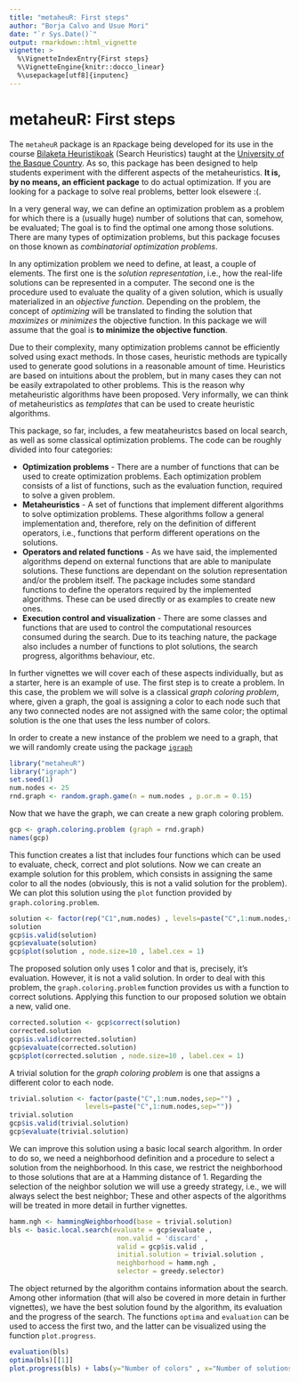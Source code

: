 ```yaml
---
title: "metaheuR: First steps"
author: "Borja Calvo and Usue Mori"
date: "`r Sys.Date()`"
output: rmarkdown::html_vignette
vignette: >
  %\VignetteIndexEntry{First steps}
  %\VignetteEngine{knitr::docco_linear}
  %\usepackage[utf8]{inputenc}
---
```


# metaheuR: First steps


The `metaheuR` package is an `R`package being developed for its use in the course [Bilaketa Heuristikoak](http://www.ehu.eus/p200-content/eu/pls/entrada/plew0040.htm_asignatura_next?p_sesion=&p_cod_idioma=EUS&p_en_portal=S&p_cod_centro=226&p_cod_plan=GINFOR20&p_anyoAcad=act&p_pestanya=3&p_menu=principal&p_cod_asig=26222&p_ciclo=X&p_curso=4&p_vengo_de=asig_cursos) (Search Heuristics) taught at the [University of the Basque Country](www.ehu.eus). As so, this package has been designed to help students experiment with the different aspects of the metaheuristics. **It is, by no means, an efficient package** to do actual optimization. If you are looking for a package to solve real problems, better look elsewere :(.

In a very general way, we can define an optimization problem as a problem for which there is a (usually huge) number of solutions that can, somehow, be evaluated; The goal is to find the optimal one among those solutions. There are many types of optimization problems, but this package focuses on those known as _combinatorial optimization problems_.

In any optimization problem we need to define, at least, a couple of elements. The first one is the _solution representation_, i.e., how the real-life solutions can be represented in a computer. The second one is the procedure used to evaluate the quality of a given solution, which is usually materialized in an _objective function_. Depending on the problem, the concept of _optimizing_ will be translated to finding the solution that _maximizes_ or _minimizes_ the objective function. In this package we will assume that the goal is **to minimize the objective function**.

Due to their complexity, many optimization problems cannot be efficiently solved using exact methods. In those cases, heuristic methods are typically used to generate good solutions in a reasonable amount of time. Heuristics are based on intuitions about the problem, but in many cases they can not be easily extrapolated to other problems. This is the reason why metaheuristic algorithms have been proposed. Very informally, we can think of metaheuristics as _templates_ that can be used to create heuristic algorithms. 

This package, so far, includes, a few meataheuristcs based on local search, as well as some classical optimization problems. The code can be roughly divided into four categories:

* **Optimization problems** - There are a number of functions that can be used to create optimization problems. Each optimization problem consists of a list of functions, such as the evaluation function, required to solve a given problem.
* **Metaheuristics** - A set of functions that implement different algorithms to solve optimization problems. These algorithms follow a general implementation and, therefore, rely on the definition of different operators, i.e., functions that perform different operations on the solutions.
* **Operators and related functions** - As we have said, the implemented algorithms depend on external functions that are able to manipulate solutions. These functions are dependant on the solution representation and/or the problem itself. The package includes some standard functions to define the operators required by the implemented algorithms. These can be used directly or as examples to create new ones.
* **Execution control and visualization** - There are some classes and functions that are used to control the computational resources consumed during the search. Due to its teaching nature, the package also includes a number of functions to plot solutions, the search progress, algorithms behaviour, etc.

In further vignettes we will cover each of these aspects individually, but as a starter, here is an example of use. The first step is to create a problem. In this case, the problem we will solve is a classical  _graph coloring problem_, where, given a graph, the goal is assigning a color to each node such that any two connected nodes are not assigned with the same color; the optimal solution is the one that uses the less number of colors.

In order to create a new instance of the problem we need to a graph, that we will randomly create using the package [`igraph`](http://cran.r-project.org/web/packages/igraph/index.html)

```r
library("metaheuR")
library("igraph")
set.seed(1)
num.nodes <- 25
rnd.graph <- random.graph.game(n = num.nodes , p.or.m = 0.15)
```

Now that we have the graph, we can create a new graph coloring problem.

```r
gcp <- graph.coloring.problem (graph = rnd.graph)
names(gcp)
```

This function creates a list that includes four functions which can be used to evaluate, check, correct and plot solutions. Now we can create an example solution for this problem, which consists in assigning the same color to all the nodes (obviously, this is not a valid solution for the problem). We can plot this solution using the `plot` function provided by `graph.coloring.problem`.

```r
solution <- factor(rep("C1",num.nodes) , levels=paste("C",1:num.nodes,sep=""))
solution
gcp$is.valid(solution)
gcp$evaluate(solution)
gcp$plot(solution , node.size=10 , label.cex = 1)
```

The proposed solution only uses 1 color and that is, precisely, it's evaluation. However, it is not a valid solution. In order to deal with this problem, the  `graph.coloring.problem` function provides us with a function to correct solutions. Applying this function to our proposed solution we obtain a new, valid one. 

```r
corrected.solution <- gcp$correct(solution)
corrected.solution
gcp$is.valid(corrected.solution)
gcp$evaluate(corrected.solution)
gcp$plot(corrected.solution , node.size=10 , label.cex = 1)
```

A trivial solution for the  _graph coloring problem_ is one that assigns a different color to each node.

```r
trivial.solution <- factor(paste("C",1:num.nodes,sep="") , 
                   levels=paste("C",1:num.nodes,sep=""))
trivial.solution
gcp$is.valid(trivial.solution)
gcp$evaluate(trivial.solution)
```

We can improve this solution using a basic local search algorithm. In order to do so, we need a neighborhood definition and a procedure to select a solution from the neighborhood. In this case, we restrict the neighborhood to those solutions that are at a Hamming distance of 1. Regarding the selection of the neighbor solution we will use a greedy strategy, i.e., we will always select the best neighbor; These and other aspects of the algorithms will be treated in more detail in further vignettes.

```r
hamm.ngh <- hammingNeighborhood(base = trivial.solution)
bls <- basic.local.search(evaluate = gcp$evaluate , 
                           non.valid = 'discard' ,
                           valid = gcp$is.valid ,
                           initial.solution = trivial.solution , 
                           neighborhood = hamm.ngh , 
                           selector = greedy.selector)
```

The object returned by the algorithm contains information about the search. Among other information (that will also be covered in more detain in further vignettes), we have the best solution found by the algorithm, its evaluation and the progress of the search. The functions `optima` and `evaluation` can be used to access the first two, and the latter can be visualized using the function `plot.progress`.  


```r
evaluation(bls)
optima(bls)[[1]]
plot.progress(bls) + labs(y="Number of colors" , x="Number of solutions evaluated")
```

